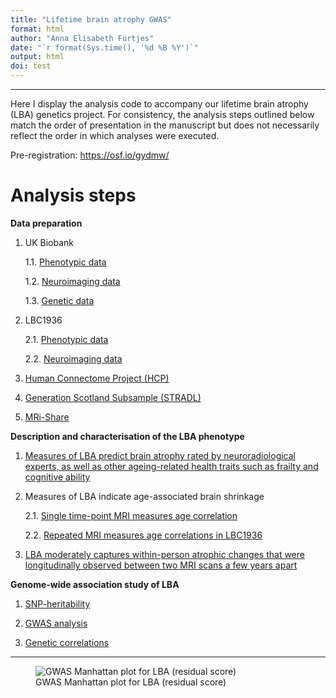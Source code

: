 ```yaml
---
title: "Lifetime brain atrophy GWAS"
format: html
author: "Anna Elisabeth Furtjes"
date: "`r format(Sys.time(), '%d %B %Y')`"
output: html
doi: test
---
```


------------------------------------------------------------------------

Here I display the analysis code to accompany our lifetime brain atrophy (LBA) genetics project. For consistency, the analysis steps outlined below match the order of presentation in the manuscript but does not necessarily reflect the order in which analyses were executed.

Pre-registration: <https://osf.io/gydmw/>

# Analysis steps

**Data preparation**

1.  UK Biobank

    1.1.    [Phenotypic data](UKB_pheno.html)
    
    1.2.    [Neuroimaging data](UKB_neuro.html)
    
    1.3.    [Genetic data](UKB_geneticQC.html)

2.  LBC1936

    2.1. [Phenotypic data](LBC_pheno.html)
    
    2.2. [Neuroimaging data](LBC_neuro.html)

3.  [Human Connectome Project (HCP)](HCP.html)

4.  [Generation Scotland Subsample (STRADL)](STRADL.html)

5.  [MRi-Share](MRiShare.html)

**Description and characterisation of the LBA phenotype**

1.  [Measures of LBA predict brain atrophy rated by neuroradiological experts, as well as other ageing-related health traits such as frailty and cognitive ability](pheno_assocs.html)

2.  Measures of LBA indicate age-associated brain shrinkage

    2.1. [Single time-point MRI measures age correlation](age_corrs.html)

    2.2. [Repeated MRI measures age correlations in LBC1936](age_corrsLBC.html)

3.  [LBA moderately captures within-person atrophic changes that were longitudinally observed between two MRI scans a few years apart](long_assocs.html)

**Genome-wide association study of LBA**

1.  [SNP-heritability](h2.html)

2.  [GWAS analysis](GWAS.html)

3.  [Genetic correlations](rg.html)


------------------------------------------------------------------------

![GWAS Manhattan plot for LBA (residual score)](images/Manhattanresid_stand-01.png){fig-align="center"}
